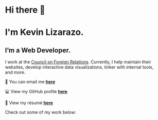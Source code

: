 # Hi there 👋
# I'm Kevin Lizarazo.

## I’m a <span class='highlighted'>Web Developer</span>.

I work at the [Council on Foreign Relations](https://cfr.org). Currently, I help maintain their websites, develop interactive data visualizations, tinker with internal tools, and more.

📧 You can email me [**here**](mailto:kevin@lizarazo.dev)

💻 View my GitHub profile [**here**](https://github.com/kevinlizarazo)

📄 View my résumé [**here**](https://kevinlizarazo.com/LIZARAZO-KEVIN-resume.pdf)

Check out some of my work below:
